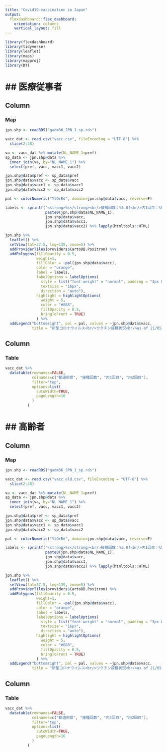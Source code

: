 ```yaml
---
title: "Covid19-vaccination in Japan"
output: 
  flexdashboard::flex_dashboard:
    orientation: columns
    vertical_layout: fill
---
```


```r
library(flexdashboard)
library(tidyverse)
library(leaflet)
library(maps)
library(mapproj)
library(DT)
```

## 医療従事者
==============================================================

Column {data-width=60%}
-----------------------------------------------------------------------
### Map

```r


jpn.shp <- readRDS("gadm36_JPN_1_sp.rds")

vacc_dat <- read.csv("vacc.csv", fileEncoding = "UTF-8") %>% 
  slice(2:48)

va <- vacc_dat %>% mutate(NL_NAME_1=pref)
sp_data <- jpn.shp@data %>% 
  inner_join(va, by="NL_NAME_1") %>% 
  select(pref, vacc, vacc1, vacc2)

jpn.shp@data$pref <- sp_data$pref
jpn.shp@data$vacc <- sp_data$vacc
jpn.shp@data$vacc1 <- sp_data$vacc1
jpn.shp@data$vacc2 <- sp_data$vacc2

pal <- colorNumeric("YlOrRd", domain=jpn.shp@data$vacc, reverse=F)

labels <- sprintf("<strong>%s</strong><br/>接種回数：%5.0f<br/>内1回目：%5.0f<br/>内2回目：%5.0f",
                  paste0(jpn.shp@data$NL_NAME_1),
                  jpn.shp@data$vacc,
                  jpn.shp@data$vacc1,
                  jpn.shp@data$vacc2) %>% lapply(htmltools::HTML)

jpn.shp %>% 
  leaflet() %>% 
  setView(lat=37.5, lng=139, zoom=5) %>% 
  addProviderTiles(providers$CartoDB.Positron) %>% 
  addPolygons(fillOpacity = 0.5,
              weight=1,
              fillColor = ~pal(jpn.shp@data$vacc),
              color = "orange",
              label = labels,
              labelOptions = labelOptions(
                style = list("font-weight" = "normal", padding = "3px 8px"),
                textsize = "16px",
                direction = "auto"),
              highlight = highlightOptions(
                weight = 5,
                color = "#888",
                fillOpacity = 0.5,
                bringToFront = TRUE)
              ) %>% 
  addLegend("bottomright", pal = pal, values = ~jpn.shp@data$vacc,
            title = "新型コロナウイルス<br/>ワクチン接種状況<br/>as of 21/05/2021"  )


```

Column {data-width=40%}
-----------------------------------------

### Table

```r


vacc_dat %>% 
  datatable(rownames=FALSE, 
            colnames=c("都道府県", "接種回数", "内1回目", "内2回目"),
            filter='top', 
            options=list(
              autoWidth=TRUE,
              pageLength=16
            )
          )

```

## 高齢者
==============================================================

Column {data-width=60%}
-----------------------------------------------------------------------
### Map

```r


jpn.shp <- readRDS("gadm36_JPN_1_sp.rds")

vacc_dat <- read.csv("vacc_old.csv", fileEncoding = "UTF-8") %>% 
  slice(2:48)

va <- vacc_dat %>% mutate(NL_NAME_1=pref)
sp_data <- jpn.shp@data %>% 
  inner_join(va, by="NL_NAME_1") %>% 
  select(pref, vacc, vacc1, vacc2)

jpn.shp@data$pref <- sp_data$pref
jpn.shp@data$vacc <- sp_data$vacc
jpn.shp@data$vacc1 <- sp_data$vacc1
jpn.shp@data$vacc2 <- sp_data$vacc2

pal <- colorNumeric("YlOrRd", domain=jpn.shp@data$vacc, reverse=F)

labels <- sprintf("<strong>%s</strong><br/>接種回数：%5.0f<br/>内1回目：%5.0f<br/>内2回目：%5.0f",
                  paste0(jpn.shp@data$NL_NAME_1),
                  jpn.shp@data$vacc,
                  jpn.shp@data$vacc1,
                  jpn.shp@data$vacc2) %>% lapply(htmltools::HTML)

jpn.shp %>% 
  leaflet() %>% 
  setView(lat=37.5, lng=139, zoom=5) %>% 
  addProviderTiles(providers$CartoDB.Positron) %>% 
  addPolygons(fillOpacity = 0.5,
              weight=1,
              fillColor = ~pal(jpn.shp@data$vacc),
              color = "orange",
              label = labels,
              labelOptions = labelOptions(
                style = list("font-weight" = "normal", padding = "3px 8px"),
                textsize = "16px",
                direction = "auto"),
              highlight = highlightOptions(
                weight = 5,
                color = "#888",
                fillOpacity = 0.5,
                bringToFront = TRUE)
              ) %>% 
  addLegend("bottomright", pal = pal, values = ~jpn.shp@data$vacc,
            title = "新型コロナウイルス<br/>ワクチン接種状況<br/>as of 21/05/2021"  )


```

Column {data-width=40%}
-----------------------------------------

### Table

```r


vacc_dat %>% 
  datatable(rownames=FALSE, 
            colnames=c("都道府県", "接種回数", "内1回目", "内2回目"),
            filter='top', 
            options=list(
              autoWidth=TRUE,
              pageLength=16
            )
          )

```
